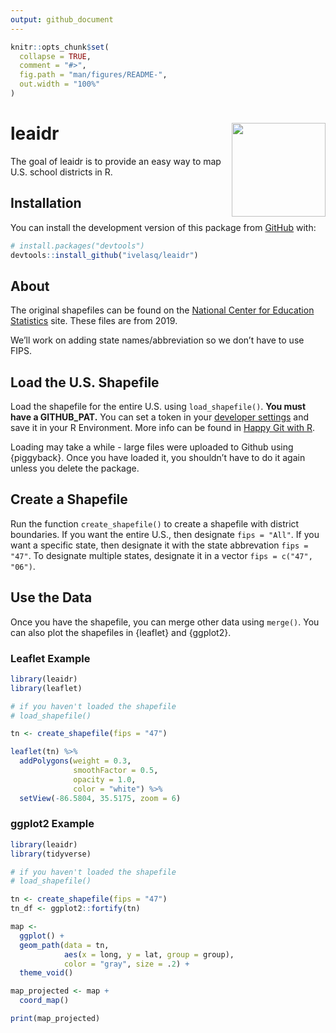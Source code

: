 ```yaml
---
output: github_document
---
```


<!-- README.md is generated from README.Rmd. Please edit that file -->

```r
knitr::opts_chunk$set(
  collapse = TRUE,
  comment = "#>",
  fig.path = "man/figures/README-",
  out.width = "100%"
)
```

# leaidr <img src='man/figures/logo.png' align="right" height="150" />

<!-- badges: start -->
<!-- badges: end -->

The goal of leaidr is to provide an easy way to map U.S. school districts in R.

## Installation

You can install the development version of this package from [GitHub](https://github.com/) with:

``` r
# install.packages("devtools")
devtools::install_github("ivelasq/leaidr")
```

## About

The original shapefiles can be found on the [National Center for Education Statistics](https://nces.ed.gov/programs/edge/Geographic/DistrictBoundaries) site. These files are from 2019.

We'll work on adding state names/abbreviation so we don't have to use FIPS.

## Load the U.S. Shapefile

Load the shapefile for the entire U.S. using `load_shapefile()`. **You must have a GITHUB_PAT.** You can set a token in your [developer settings](https://github.com/settings/tokens) and save it in your R Environment. More info can be found in [Happy Git with R](https://happygitwithr.com/github-pat.html).

Loading may take a while - large files were uploaded to Github using {piggyback}. Once you have loaded it, you shouldn't have to do it again unless you delete the package.

## Create a Shapefile

Run the function `create_shapefile()` to create a shapefile with district boundaries. If you want the entire U.S., then designate `fips = "All"`. If you want a specific state, then designate it with the state abbrevation `fips = "47"`. To designate multiple states, designate it in a vector `fips = c("47", "06")`.

## Use the Data

Once you have the shapefile, you can merge other data using `merge()`. You can also plot the shapefiles in {leaflet} and {ggplot2}.

### Leaflet Example

```r
library(leaidr)
library(leaflet)

# if you haven't loaded the shapefile
# load_shapefile()

tn <- create_shapefile(fips = "47")

leaflet(tn) %>% 
  addPolygons(weight = 0.3, 
              smoothFactor = 0.5,
              opacity = 1.0, 
              color = "white") %>% 
  setView(-86.5804, 35.5175, zoom = 6)
```

### ggplot2 Example

```r
library(leaidr)
library(tidyverse)

# if you haven't loaded the shapefile
# load_shapefile()

tn <- create_shapefile(fips = "47")
tn_df <- ggplot2::fortify(tn)

map <-
  ggplot() +
  geom_path(data = tn, 
            aes(x = long, y = lat, group = group),
            color = "gray", size = .2) +
  theme_void()

map_projected <- map +
  coord_map()

print(map_projected)
```
